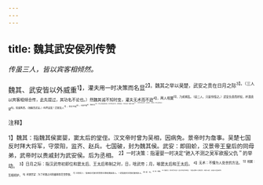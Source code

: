 ```yaml
---
---
---
```

title: 魏其武安侯列传赞
---



*传虽三人，皆以宾客相倾然。*

魏其、武安皆以外威重<sup>1】，灌夫用一时决策而名显<sup>2】。魏其之举以昊楚，武安之贵在日月之际<sup>3】。（三人以宾客相倾合传，此先提过，其功名不论也。）然魏其诚不知时变，灌夫无术而不逊<sup>4】，两人相翼<sup>5】，乃成祸乱。（说二人，只是怜惜之。）武安负贵而好权，杯酒责望<sup>6】，陷彼两贤。（独痛责武安。）呜呼哀哉！迁怒及人<sup>7】，命亦不延<sup>8】。众庶不载<sup>9】，竟被恶言<sup>10】。（史公深信因果如此，加“呜呼哀哉”句，身毛俱竖。）呜呼哀哉！祸所从来矣<sup>11】！（再加“呜呼哀哉”句，言如此事，人世多有，亦不止是武安矣。）

<sup>注释】

<sup>1】魏其：指魏其侯窦婴，窦太后的堂侄。汉文帝时曾为吴相，因病免。景帝时为詹事。吴楚七国反时拜大将军，守荥阳，监齐、赵兵。七国破，封为魏其侯。武安：即田蚧，汉景帝王皇后的同母弟，武帝时以贵戚封为武安侯。后为丞相。
<sup>2】一时决策：指灌婴一时决定“驰入不测之吴军欲报父仇＂的举动。
<sup>3】日月之际：指汉武帝初即位和窦太后、王太后称制之时，日，啥武帝；月，喻窦太后和王太后。
<sup>4】无术：不懂为人处世的方法。
<sup>5】相翼：互相袒护。
<sup>6】杯酒贵望：为了杯酒之间的嫌隙而苛责怨恨。
<sup>7】迁怒及人：指田蚡对灌夫的怨怒迁移到窦婴身上。一说指灌夫迁怒到灌贤身上。
<sup>8】廷：长。
<sup>9】载：拥戴。
<sup>10】竟被恶言：终究蒙受坏名声。指汉武帝追骂田蚡语。一说灌夫遭颍川儿歌的责骂。1祸所从来矣：灾祸是从这里来的啊。